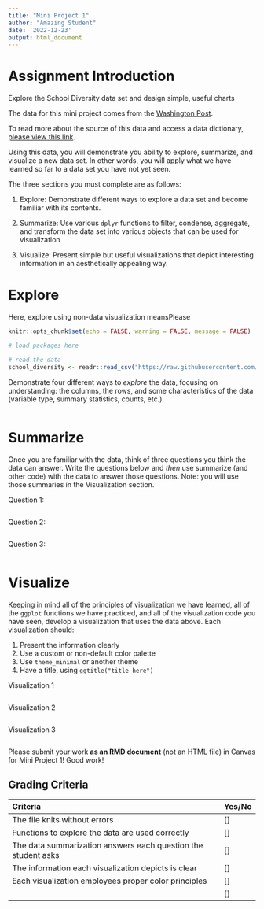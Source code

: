```yaml
---
title: "Mini Project 1"
author: "Amazing Student"
date: '2022-12-23'
output: html_document
---
```


# Assignment Introduction

Explore the School Diversity data set and design simple, useful charts

The data for this mini project comes from the [Washington Post](https://www.washingtonpost.com/graphics/2019/local/school-diversity-data/#methodology). 

To read more about the source of this data and access a data dictionary, [please view this link](https://github.com/rfordatascience/tidytuesday/tree/master/data/2019/2019-09-24). 

Using this data, you will demonstrate you ability to explore, summarize, and visualize a new data set. In other words, you will apply what we have learned so far to a data set you have not yet seen.

The three sections you must complete are as follows:

1. Explore: Demonstrate different ways to explore a data set and become familiar with its contents.

2. Summarize: Use various `dplyr` functions to filter, condense, aggregate, and transform the data set into various objects that can be used for visualization

3. Visualize: Present simple but useful visualizations that depict interesting information in an aesthetically appealing way.

# Explore

Here, explore using non-data visualization meansPlease

```r
knitr::opts_chunk$set(echo = FALSE, warning = FALSE, message = FALSE)

# load packages here

# read the data
school_diversity <- readr::read_csv("https://raw.githubusercontent.com/rfordatascience/tidytuesday/master/data/2019/2019-09-24/school_diversity.csv")
```

Demonstrate four different ways to _explore_ the data, focusing on understanding: the columns, the rows, and some characteristics of the data (variable type, summary statistics, counts, etc.).

```r

```

# Summarize

Once you are familiar with the data, think of three questions you think the data can answer. Write the questions below and *then* use summarize (and other code) with the data to answer those questions. Note: you will use those summaries in the Visualization section.

Question 1: 

```r

```

Question 2: 

```r

```

Question 3: 

```r

```

# Visualize

Keeping in mind all of the principles of visualization we have learned, all of the `ggplot` functions we have practiced, and all of the visualization code you have seen, develop a visualization that uses the data above. Each visualization should:

1. Present the information clearly
2. Use a custom or non-default color palette
3. Use `theme_minimal` or another theme
4. Have a title, using `ggtitle("title here")`

Visualization 1

```r

```

Visualization 2

```r

```

Visualization 3

```r

```

Please submit your work **as an RMD document** (not an HTML file) in Canvas for Mini Project 1! Good work!

## Grading Criteria

| Criteria                                                            | Yes/No |
|:--------------------------------------------------------------------|:-------|
| The file knits without errors                                       |   []   |
| Functions to explore the data are used correctly                    |   []   |
| The data summarization answers each question the student asks       |   []   |
| The information each visualization depicts is clear                 |   []   |
| Each visualization employees proper color principles                |   []   |
|                                                                     |   []   |

